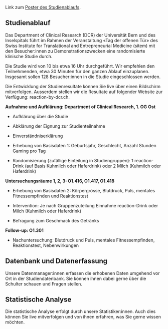 Link zum [Poster des Studienablaufs](https://raw.githubusercontent.com/CTU-Bern/reaction/main/poster/Reaction_PosterStudienablauf_A0_20231120.pdf).

## Studienablauf

Das Department of Clinical Research (DCR) der Universität Bern und des Inselspitals führt im Rahmen der Veranstaltung «Tag der offenen Tür» des Swiss Institute for Translational and Entrepreneurial Medicine (sitem) mit den Besucher:innen zu Demonstrationszwecken eine randomisierte klinische Studie durch.

Die Studie wird von 10 bis etwa 16 Uhr durchgeführt. Wir empfehlen den Teilnehmenden, etwa 30 Minuten für den ganzen Ablauf einzuplanen.
Insgesamt sollen 128 Besucher:innen in die Studie eingeschlossen werden.

Die Entwicklung der Studienresultate können Sie live über einen Bildschirm mitverfolgen. Ausserdem stellen wir die Resultate auf folgender Website zur Verfügung: reaction-by-dcr.ch.

**Aufnahme und Aufklärung: Department of Clinical Research, 1. OG Ost**

- Aufklärung über die Studie
- Abklärung der Eignung zur Studienteilnahme
- Einverständniserklärung

- Erhebung von Basisdaten 1: Geburtsjahr, Geschlecht, Anzahl Stunden Gaming pro Tag

- Randomisierung (zufällige Einteilung in Studiengruppen): 1	reaction-Drink (auf Basis Kuhmilch oder Haferdrink) oder 2	Milch (Kuhmilch oder Haferdrink)

**Untersuchungsräume 1, 2, 3: O1.416, O1.417, O1.418**

- Erhebung von Basisdaten 2: Körpergrösse, Blutdruck, Puls, mentales Fitnessempfinden und Reaktionstest

- Intervention: Je nach Gruppenzuteilung Einnahme reaction-Drink oder Milch (Kuhmilch oder Haferdrink)
- Befragung zum Geschmack des Getränks

**Follow-up: O1.301**

- Nachuntersuchung: Blutdruck und Puls, mentales Fitnessempfinden, Reaktionstest, Nebenwirkungen

## Datenbank und Datenerfassung

Unsere Datenmanager:innen erfassen die erhobenen Daten umgehend vor Ort in der Studiendatenbank. Sie können ihnen dabei gerne über die Schulter schauen und Fragen stellen.

## Statistische Analyse

Die statistische Analyse erfolgt durch unsere Statistiker:innen. Auch dies können Sie live mitverfolgen und von ihnen erfahren, was Sie gerne wissen möchten.
